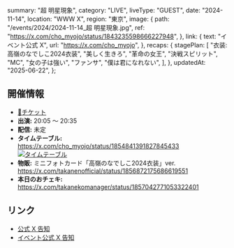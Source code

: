   summary: "超 明星現象",
  category: "LIVE",
  liveType: "GUEST",
  date: "2024-11-14",
  location: "WWW X",
  region: "東京",
  image: {
    path: "/events/2024/2024-11-14_超 明星現象.jpg",
    ref: "https://x.com/cho_myojo/status/1843235598666227948",
  },
  link: {
    text: "イベント公式 X",
    url: "https://x.com/cho_myojo",
  },
  recaps: {
    stagePlan: [
      "衣装: 高嶺のなでしこ2024衣装",
      "美しく生きろ",
      "革命の女王",
      "決戦スピリット",
      "MC",
      "女の子は強い",
      "ファンサ",
      "僕は君になれない",
    ],
  },
  updatedAt: "2025-06-22",
};

## 開催情報

- [🎫チケット](https://ticketdive.com/event/chomyojo_1114)
- **出演:** 20:05 〜 20:35
- **配信:** 未定
- **タイムテーブル:**<br/>
  https://x.com/cho_myojo/status/1854841391827845433<br/>
  [![タイムテーブル](/events/2024/2024-11-14_超%20明星現象_タイムテーブル.jpg)](/events/2024/2024-11-14_超%20明星現象_タイムテーブル.jpg)
- **物販:** ミニフォトカード「高嶺のなでしこ2024衣装」ver.<br/>
  https://x.com/takanenofficial/status/1856872175686619551<br/>
- **本日のおチェキ:**<br/>
  https://x.com/takanekomanager/status/1857042771053322401

## リンク

- [公式 X 告知](https://x.com/takanenofficial/status/1843977310120390722)
- [イベント公式 X 告知](https://x.com/cho_myojo/status/1843235598666227948)
